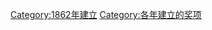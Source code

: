 {{cat topic in year| topic=建立的奖项|year=1862}}
[[Category:1862年建立|Category:1862年建立]]
[[Category:各年建立的奖项|Category:各年建立的奖项]]